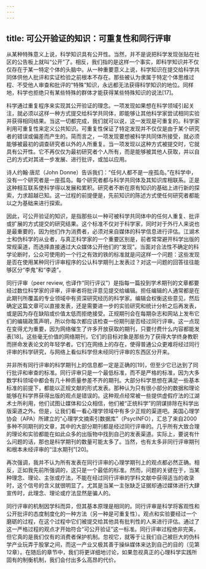 ```yaml
---
---
---
```

title: 可公开验证的知识：可重复性和同行评审
---




从某种特殊意义上说，科学知识具有公开性。当然，并不是说把科学发现张贴在社区的公告板上就叫“公开”了。相反，我们指的是这样一个事实，即科学知识并不仅仅存在于某一特定个体的头脑中。从一种重要意义上说，科学知识在提交给科学共同体供他人批评和实证检验之前根本不存在。那些被认为隶属于特定个体思维过程、不受他人审查和批评的“特殊”知识，永远都无法获得科学知识的地位。同样地，科学也拒绝只有某些特殊的群体才能获得某些特殊知识的说法[17]。

科学通过重复程序来实现其公开验证的理念。一项发现如果想在科学领域引起关注，就必须以这样一种方式提交给科学共同体，即能够让其他科学家尝试相同实验并获得相同结果。当这一切都完成，我们就可以说，这一发现是可重复的。科学家利用可重复性来定义公共知识。可重复性保证了特定发现并不仅仅是由于某个研究者的错误或偏差而产生的。简而言之，一项发现要想被科学共同体所接受，就必须能够被最初的调查研究者以外的人所重复。当一项发现以这种方式被提交时，它就具有公开性。它不再仅仅为最初研究者个人所有，而是能够被其他人获取，并以自己的方式对其进一步发展、进行批评，或加以应用。

诗人约翰·唐尼（John Donne）告诉我们：“任何人都不是一座孤岛。”在科学中，没有一个研究者是一座孤岛。每个研究者都与科学共同体及其知识库相联系。正是这种相互联系使科学得以发展和累积。研究者不断在原有知识的基础上进行新的探索，力求超越已知。这一过程的前提便是，先前知识的陈述方式使任何研究者都能以之为基础来进行探索。

因此，可公开验证的知识，是指那些以一种可被科学共同体中的任何人重复、批评或扩展的方式提交的研究结果。这个标准不仅对于科学家，同时对于外行人来说也是最重要的，因为他们作为消费者，必须对来自媒体的科学信息进行评估。江湖术士和伪科学的从业者，与真正科学家的一个重要区别是，前者常常避开科学出版的常规渠道，而选择直接通过大众媒体公开他们的“发现”。当面对合法性不确定的科学论断时，公众可使用的一个行之有效的铁的标准就是问这样一个问题：这些发现是否在使用某种同行评审程序的公认科学期刊上发表过？对这一问题的回答往往能够区分“李鬼”和“李逵”。

同行评审（peer review, 也译作“同行评议”）是指每一篇投到学术期刊的文章都要经过数位科学家的评审，评审者将批评意见提交给编辑。担任编辑的人通常都是在此期刊所覆盖的专业领域中有资深研究经历的科学家。编辑会权衡这些意见，然后确定这篇文章可以直接发表，还是需要进一步的实验研究和统计分析之后再发表，或是因为存在缺陷或价值太低而拒绝接受。正规期刊会在每期杂志和网站上发布它们的编辑政策声明，所以你每次都应该检查一份期刊是否经过同行评审。这一点现在变得尤为重要，因为网络催生了许多开放获取的期刊，只要付费什么内容都能发表[18]。这些毫无价值的网络期刊，它们的目标对象是那些为了获得大学终身教职而拼命发表论文的年轻学者。它们在网络上的存在，使得普通公众更难将经过同行评审的科学研究，与网络上看似科学但未经同行评审的东西区分开来。

并非所有同行评审的科学期刊上的信息都一定是正确的[19]，但至少它已达到了同行批评和审查的标准。同行评审只是一个最低标准，而不是严格的标准，因为大多数学科领域中都会有几十种质量参差不齐的期刊。大部分科学思想在满足一些基本标准的前提下，都能以正规文献的形式发表。那种认为只有很小部分的数据和理论能够在科学界获得出版的观点是错误的。这种观点经常被一些提供虚假疗法的江湖术士所利用，他们试图让媒体和公众相信，他们被“正统科学”的阴谋排除在科学出版渠道之外。但是，让我们看一看心理学领域中有多少正规的渠道吧。美国心理学协会（APA）所建立的“心理学文摘索引数据库”（PsycINFO），汇总了来自2000多种不同期刊的文章，其中的大部分期刊都是经过同行评审的。几乎所有大致合理的理论和实验都能在如此众多的出版物中找到自己的发表渠道。实际上，要说有什么问题的话，那也是科学期刊的数量可能太多了。当然，也有太多非同行评审期刊和根本未经评审的“注水期刊”[20]。

再次强调，我并不认为所有发表在同行评审的心理学期刊上的观点都必然正确。相反，正如我先前所强调的，这只是一个最低的标准。然而，问题的关键在于，当某种理念、理论、主张或疗法，不能在经过同行评审的学科文献中获得适当的收录时，这个信号的含义就很明显了。尤其是当某一主张缺乏证据却通过媒体进行大肆宣传时，此理念、理论或疗法显然是骗人的。

同行评审的机制因学科而异，但其基本原理是相同的。同行评审是科学将客观性和公开批评的态度制度化的一种方法（另一种是可重复性）。观点和实验要经过一个磨砺的过程，在这个过程中它们被提交给其他具有批判性的人来进行评估。通过了这一严格过程的观点才开始符合“可公开验证”这一标准。同行评审过程绝非完美，但它真的是我们仅有的消费者保护机制。忽视它，就等于让我们自己被巨大的伪科学产业玩弄于股掌之间，而这一产业又极其善于操纵媒体来达到自己的目的（见第12章）。在随后的章节中，我们将更详细地讨论，如果忽视真正的心理科学实践所固有的制衡机制，我们会付出多么高昂的代价。